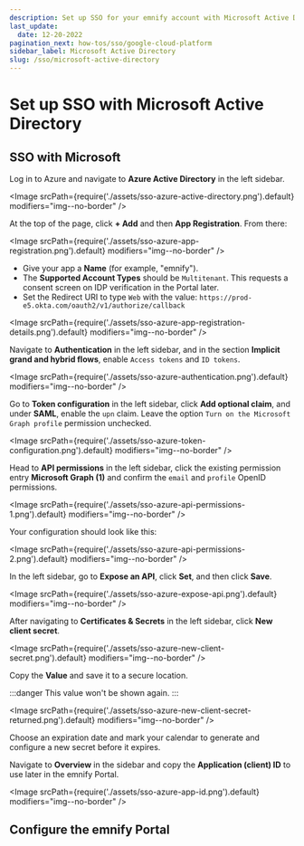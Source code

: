 ```yaml
---
description: Set up SSO for your emnify account with Microsoft Active Directory
last_update:
  date: 12-20-2022
pagination_next: how-tos/sso/google-cloud-platform
sidebar_label: Microsoft Active Directory
slug: /sso/microsoft-active-directory
---
```


# Set up SSO with Microsoft Active Directory


<SsoIntroductionPartial
  provider="Microsoft Business"
  prereq="An Azure Subscription with an Active Directory license"
  platform="Azure"
/>

## SSO with Microsoft

Log in to Azure and navigate to **Azure Active Directory** in the left sidebar.

<Image
  srcPath={require('./assets/sso-azure-active-directory.png').default}
  modifiers="img--no-border"
/>

At the top of the page, click **+ Add** and then **App Registration**.
From there:

<Image
  srcPath={require('./assets/sso-azure-app-registration.png').default}
  modifiers="img--no-border"
/>

- Give your app a **Name** (for example, "emnify").
- The **Supported Account Types** should be `Multitenant`.
This requests a consent screen on IDP verification in the Portal later.
- Set the Redirect URI to type `Web` with the value: `https://prod-e5.okta.com/oauth2/v1/authorize/callback`

<Image
  srcPath={require('./assets/sso-azure-app-registration-details.png').default}
  modifiers="img--no-border"
/>

Navigate to **Authentication** in the left sidebar, and in the section **Implicit grand and hybrid flows**, enable `Access tokens` and `ID tokens`.

<Image
  srcPath={require('./assets/sso-azure-authentication.png').default}
  modifiers="img--no-border"
/>

Go to **Token configuration** in the left sidebar, click **Add optional claim**, and under **SAML**, enable the `upn` claim.
Leave the option `Turn on the Microsoft Graph profile` permission unchecked.

<Image
  srcPath={require('./assets/sso-azure-token-configuration.png').default}
  modifiers="img--no-border"
/>

Head to **API permissions** in the left sidebar, click the existing permission entry **Microsoft Graph (1)** and confirm the `email` and `profile` OpenID permissions.

<Image
  srcPath={require('./assets/sso-azure-api-permissions-1.png').default}
  modifiers="img--no-border"
/>

Your configuration should look like this:

<Image
  srcPath={require('./assets/sso-azure-api-permissions-2.png').default}
  modifiers="img--no-border"
/>

In the left sidebar, go to **Expose an API**, click **Set**, and then click **Save**.

<Image
  srcPath={require('./assets/sso-azure-expose-api.png').default}
  modifiers="img--no-border"
/>

After navigating to **Certificates & Secrets** in the left sidebar, click **New client secret**.

<Image
  srcPath={require('./assets/sso-azure-new-client-secret.png').default}
  modifiers="img--no-border"
/>

Copy the **Value** and save it to a secure location.

:::danger
This value won't be shown again.
:::

<Image
  srcPath={require('./assets/sso-azure-new-client-secret-returned.png').default}
  modifiers="img--no-border"
/>

Choose an expiration date and mark your calendar to generate and configure a new secret before it expires.

Navigate to **Overview** in the sidebar and copy the **Application (client) ID** to use later in the emnify Portal.

<Image
  srcPath={require('./assets/sso-azure-app-id.png').default}
  modifiers="img--no-border"
/>

## Configure the emnify Portal

<PortalConfigurationPartial provider="Microsoft" />
